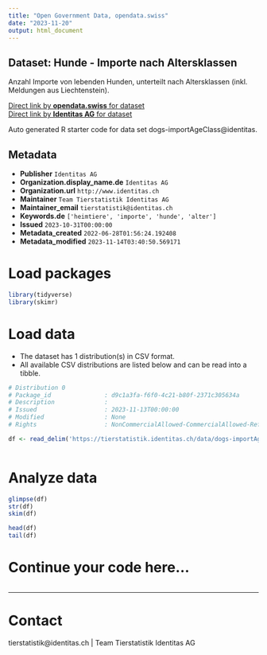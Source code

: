```yaml
---
title: "Open Government Data, opendata.swiss"
date: "2023-11-20"
output: html_document
---
```


## Dataset: Hunde - Importe nach Altersklassen

Anzahl Importe von lebenden Hunden, unterteilt nach Altersklassen (inkl. Meldungen aus Liechtenstein).

[Direct link by **opendata.swiss** for dataset](https://opendata.swiss/de/dataset/hunde-importe-nach-altersklassen)<br>
[Direct link by **Identitas AG** for dataset](https://tierstatistik.identitas.ch/)

Auto generated R starter code for data set dogs-importAgeClass@identitas.

## Metadata

- **Publisher** `Identitas AG`
- **Organization.display_name.de** `Identitas AG`
- **Organization.url** `http://www.identitas.ch`
- **Maintainer** `Team Tierstatistik Identitas AG`
- **Maintainer_email** `tierstatistik@identitas.ch`
- **Keywords.de** `['heimtiere', 'importe', 'hunde', 'alter']`
- **Issued** `2023-10-31T00:00:00`
- **Metadata_created** `2022-06-28T01:56:24.192408`
- **Metadata_modified** `2023-11-14T03:40:50.569171`


# Load packages

```r

library(tidyverse)
library(skimr)

```

# Load data

-   The dataset has 1 distribution(s) in CSV format.
-   All available CSV distributions are listed below and can be read into a tibble.

```r

# Distribution 0
# Package_id               : d9c1a3fa-f6f0-4c21-b80f-2371c305634a
# Description              : 
# Issued                   : 2023-11-13T00:00:00
# Modified                 : None
# Rights                   : NonCommercialAllowed-CommercialAllowed-ReferenceRequired

df <- read_delim('https://tierstatistik.identitas.ch/data/dogs-importAgeClass.csv')



```

# Analyze data

```r

glimpse(df)
str(df)
skim(df)

head(df)
tail(df)

```

# Continue your code here...

```r

```

------------------------------------------------------------------------

# Contact

tierstatistik@identitas.ch | Team Tierstatistik Identitas AG
